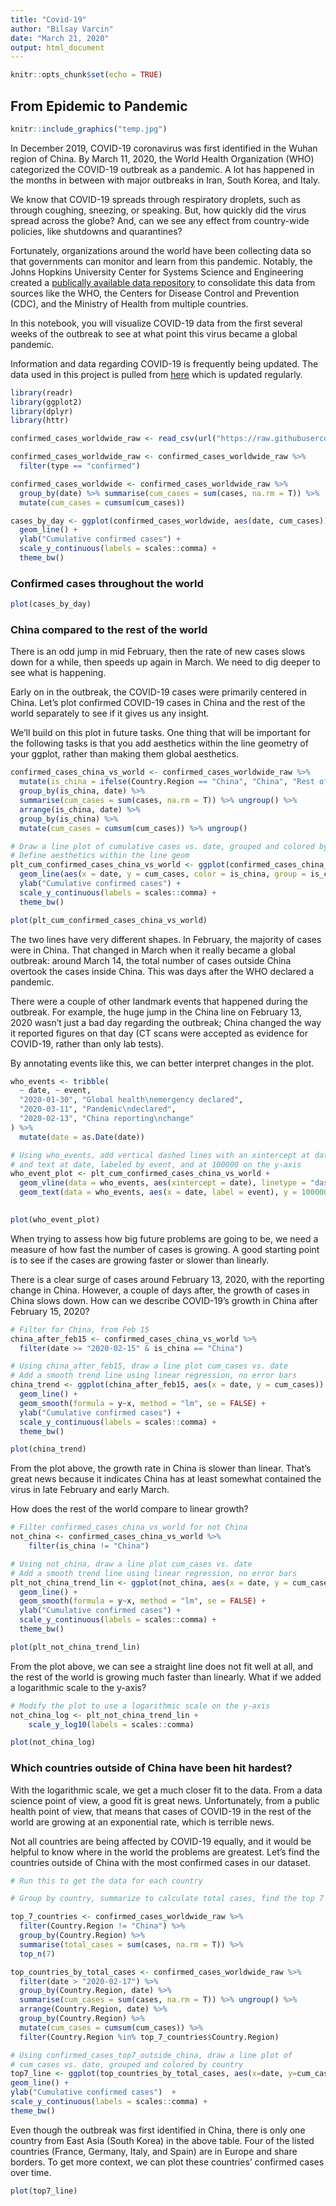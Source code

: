```yaml
---
title: "Covid-19"
author: "Bilsay Varcin"
date: "March 21, 2020"
output: html_document
---
```


```r
knitr::opts_chunk$set(echo = TRUE)
```

## From Epidemic to Pandemic

```r
knitr::include_graphics("temp.jpg")
```

In December 2019, COVID-19 coronavirus was first identified in the Wuhan region of China. By March 11, 2020, the World Health Organization (WHO) categorized the COVID-19 outbreak as a pandemic. A lot has happened in the months in between with major outbreaks in Iran, South Korea, and Italy.

We know that COVID-19 spreads through respiratory droplets, such as through coughing, sneezing, or speaking. But, how quickly did the virus spread across the globe? And, can we see any effect from country-wide policies, like shutdowns and quarantines?

Fortunately, organizations around the world have been collecting data so that governments can monitor and learn from this pandemic. Notably, the Johns Hopkins University Center for Systems Science and Engineering created a [publically available data repository](https://github.com/RamiKrispin/coronavirus) to consolidate this data from sources like the WHO, the Centers for Disease Control and Prevention (CDC), and the Ministry of Health from multiple countries. 


In this notebook, you will visualize COVID-19 data from the first several weeks of the outbreak to see at what point this virus became a global pandemic.

Information and data regarding COVID-19 is frequently being updated. The data used in this project is pulled from [here](https://github.com/RamiKrispin/coronavirus-csv) which is updated regularly. 





```r
library(readr) 
library(ggplot2)
library(dplyr)
library(httr)

```


```r

confirmed_cases_worldwide_raw <- read_csv(url("https://raw.githubusercontent.com/RamiKrispin/coronavirus-csv/master/coronavirus_dataset.csv"))

```



```r

confirmed_cases_worldwide_raw <- confirmed_cases_worldwide_raw %>%
  filter(type == "confirmed")

confirmed_cases_worldwide <- confirmed_cases_worldwide_raw %>%
  group_by(date) %>% summarise(cum_cases = sum(cases, na.rm = T)) %>%
  mutate(cum_cases = cumsum(cum_cases))

cases_by_day <- ggplot(confirmed_cases_worldwide, aes(date, cum_cases)) +
  geom_line() +
  ylab("Cumulative confirmed cases") +
  scale_y_continuous(labels = scales::comma) +
  theme_bw()

```

### Confirmed cases throughout the world

```r
plot(cases_by_day)
```


### China compared to the rest of the world

There is an odd jump in mid February, then the rate of new cases slows down for a while, then speeds up again in March. We need to dig deeper to see what is happening.

Early on in the outbreak, the COVID-19 cases were primarily centered in China. Let's plot confirmed COVID-19 cases in China and the rest of the world separately to see if it gives us any insight.

We'll build on this plot in future tasks. One thing that will be important for the following tasks is that you add aesthetics within the line geometry of your ggplot, rather than making them global aesthetics.

```r

confirmed_cases_china_vs_world <- confirmed_cases_worldwide_raw %>%
  mutate(is_china = ifelse(Country.Region == "China", "China", "Rest of The World")) %>%
  group_by(is_china, date) %>%
  summarise(cum_cases = sum(cases, na.rm = T)) %>% ungroup() %>%
  arrange(is_china, date) %>%
  group_by(is_china) %>% 
  mutate(cum_cases = cumsum(cum_cases)) %>% ungroup()

# Draw a line plot of cumulative cases vs. date, grouped and colored by is_china
# Define aesthetics within the line geom
plt_cum_confirmed_cases_china_vs_world <- ggplot(confirmed_cases_china_vs_world) +
  geom_line(aes(x = date, y = cum_cases, color = is_china, group = is_china)) +
  ylab("Cumulative confirmed cases") +
  scale_y_continuous(labels = scales::comma) +
  theme_bw()

```

```r
plot(plt_cum_confirmed_cases_china_vs_world)
```


The two lines have very different shapes. In February, the majority of cases were in China. That changed in March when it really became a global outbreak: around March 14, the total number of cases outside China overtook the cases inside China. This was days after the WHO declared a pandemic.

There were a couple of other landmark events that happened during the outbreak. For example, the huge jump in the China line on February 13, 2020 wasn't just a bad day regarding the outbreak; China changed the way it reported figures on that day (CT scans were accepted as evidence for COVID-19, rather than only lab tests).

By annotating events like this, we can better interpret changes in the plot.


```r

who_events <- tribble(
  ~ date, ~ event,
  "2020-01-30", "Global health\nemergency declared",
  "2020-03-11", "Pandemic\ndeclared",
  "2020-02-13", "China reporting\nchange"
) %>%
  mutate(date = as.Date(date))

# Using who_events, add vertical dashed lines with an xintercept at date
# and text at date, labeled by event, and at 100000 on the y-axis
who_event_plot <- plt_cum_confirmed_cases_china_vs_world +
  geom_vline(data = who_events, aes(xintercept = date), linetype = "dashed") +
  geom_text(data = who_events, aes(x = date, label = event), y = 100000)
  

```


```r
plot(who_event_plot)
```


When trying to assess how big future problems are going to be, we need a measure of how fast the number of cases is growing. A good starting point is to see if the cases are growing faster or slower than linearly.

There is a clear surge of cases around February 13, 2020, with the reporting change in China. However, a couple of days after, the growth of cases in China slows down. How can we describe COVID-19's growth in China after February 15, 2020?



```r

# Filter for China, from Feb 15
china_after_feb15 <- confirmed_cases_china_vs_world %>%
  filter(date >= "2020-02-15" & is_china == "China")

# Using china_after_feb15, draw a line plot cum_cases vs. date
# Add a smooth trend line using linear regression, no error bars
china_trend <- ggplot(china_after_feb15, aes(x = date, y = cum_cases)) +
  geom_line() +
  geom_smooth(formula = y~x, method = "lm", se = FALSE) +
  ylab("Cumulative confirmed cases") +
  scale_y_continuous(labels = scales::comma) +
  theme_bw()

```



```r
plot(china_trend)
```


From the plot above, the growth rate in China is slower than linear. That's great news because it indicates China has at least somewhat contained the virus in late February and early March.

How does the rest of the world compare to linear growth?


```r
# Filter confirmed_cases_china_vs_world for not China
not_china <- confirmed_cases_china_vs_world %>%
    filter(is_china != "China")

# Using not_china, draw a line plot cum_cases vs. date
# Add a smooth trend line using linear regression, no error bars
plt_not_china_trend_lin <- ggplot(not_china, aes(x = date, y = cum_cases)) +
  geom_line() +
  geom_smooth(formula = y~x, method = "lm", se = FALSE) +
  ylab("Cumulative confirmed cases") +
  scale_y_continuous(labels = scales::comma) +
  theme_bw()

```


```r
plot(plt_not_china_trend_lin)
```


From the plot above, we can see a straight line does not fit well at all, and the rest of the world is growing much faster than linearly. What if we added a logarithmic scale to the y-axis?

```r

# Modify the plot to use a logarithmic scale on the y-axis
not_china_log <- plt_not_china_trend_lin + 
    scale_y_log10(labels = scales::comma)

```


```r
plot(not_china_log)
```


### Which countries outside of China have been hit hardest?

With the logarithmic scale, we get a much closer fit to the data. From a data science point of view, a good fit is great news. Unfortunately, from a public health point of view, that means that cases of COVID-19 in the rest of the world are growing at an exponential rate, which is terrible news.

Not all countries are being affected by COVID-19 equally, and it would be helpful to know where in the world the problems are greatest. Let's find the countries outside of China with the most confirmed cases in our dataset.


```r

# Run this to get the data for each country

# Group by country, summarize to calculate total cases, find the top 7

top_7_countries <- confirmed_cases_worldwide_raw %>%
  filter(Country.Region != "China") %>%
  group_by(Country.Region) %>%
  summarise(total_cases = sum(cases, na.rm = T)) %>%
  top_n(7)

top_countries_by_total_cases <- confirmed_cases_worldwide_raw %>%
  filter(date > "2020-02-17") %>%
  group_by(Country.Region, date) %>%
  summarise(cum_cases = sum(cases, na.rm = T)) %>% ungroup() %>%
  arrange(Country.Region, date) %>%
  group_by(Country.Region) %>% 
  mutate(cum_cases = cumsum(cum_cases)) %>%
  filter(Country.Region %in% top_7_countries$Country.Region)

# Using confirmed_cases_top7_outside_china, draw a line plot of
# cum_cases vs. date, grouped and colored by country
top7_line <- ggplot(top_countries_by_total_cases, aes(x=date, y=cum_cases, color=Country.Region, group=Country.Region)) +
geom_line() +
ylab("Cumulative confirmed cases")  +
scale_y_continuous(labels = scales::comma) +
theme_bw()

```

Even though the outbreak was first identified in China, there is only one country from East Asia (South Korea) in the above table. Four of the listed countries (France, Germany, Italy, and Spain) are in Europe and share borders. To get more context, we can plot these countries' confirmed cases over time.



```r
plot(top7_line)
```

